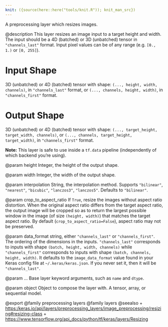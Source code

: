 ```yaml
---
knit: ({source(here::here("tools/knit.R")); knit_man_src})
---
```

A preprocessing layer which resizes images.

@description
This layer resizes an image input to a target height and width. The input
should be a 4D (batched) or 3D (unbatched) tensor in `"channels_last"`
format. Input pixel values can be of any range
(e.g. `[0., 1.)` or `[0, 255]`).

# Input Shape
3D (unbatched) or 4D (batched) tensor with shape:
`(..., height, width, channels)`, in `"channels_last"` format,
or `(..., channels, height, width)`, in `"channels_first"` format.

# Output Shape
3D (unbatched) or 4D (batched) tensor with shape:
    `(..., target_height, target_width, channels)`,
    or `(..., channels, target_height, target_width)`,
    in `"channels_first"` format.

**Note:** This layer is safe to use inside a `tf.data` pipeline
(independently of which backend you're using).

@param height
Integer, the height of the output shape.

@param width
Integer, the width of the output shape.

@param interpolation
String, the interpolation method.
Supports `"bilinear"`, `"nearest"`, `"bicubic"`,
`"lanczos3"`, `"lanczos5"`. Defaults to `"bilinear"`.

@param crop_to_aspect_ratio
If `True`, resize the images without aspect
ratio distortion. When the original aspect ratio differs
from the target aspect ratio, the output image will be
cropped so as to return the
largest possible window in the image (of size `(height, width)`)
that matches the target aspect ratio. By default
(`crop_to_aspect_ratio=False`), aspect ratio may not be preserved.

@param data_format
string, either `"channels_last"` or `"channels_first"`.
The ordering of the dimensions in the inputs. `"channels_last"`
corresponds to inputs with shape `(batch, height, width, channels)`
while `"channels_first"` corresponds to inputs with shape
`(batch, channels, height, width)`. It defaults to the
`image_data_format` value found in your Keras config file at
`~/.keras/keras.json`. If you never set it, then it will be
`"channels_last"`.

@param ...
Base layer keyword arguments, such as `name` and `dtype`.

@param object
Object to compose the layer with. A tensor, array, or sequential model.

@export
@family preprocessing layers
@family layers
@seealso
+ <https:/keras.io/api/layers/preprocessing_layers/image_preprocessing/resizing#resizing-class>
+ <https://www.tensorflow.org/api_docs/python/tf/keras/layers/Resizing>
